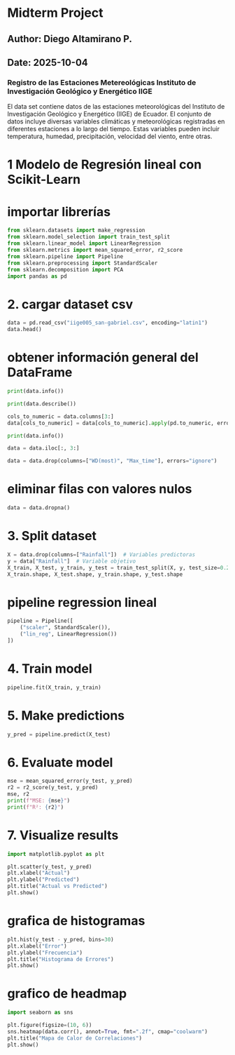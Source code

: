 # Midterm Project
## Author: Diego Altamirano P.
## Date: 2025-10-04

### Registro de las Estaciones Metereológicas Instituto de Investigación Geológico y Energético IIGE
El data set contiene datos de las estaciones meteorológicas del Instituto de Investigación Geológico y Energético (IIGE) de Ecuador. El conjunto de datos incluye diversas variables climáticas y meteorológicas registradas en diferentes estaciones a lo largo del tiempo. Estas variables pueden incluir temperatura, humedad, precipitación, velocidad del viento, entre otras.

# 1 Modelo de Regresión lineal  con Scikit-Learn
# importar librerías
```python
from sklearn.datasets import make_regression
from sklearn.model_selection import train_test_split
from sklearn.linear_model import LinearRegression
from sklearn.metrics import mean_squared_error, r2_score
from sklearn.pipeline import Pipeline
from sklearn.preprocessing import StandardScaler
from sklearn.decomposition import PCA
import pandas as pd
```
# 2. cargar dataset csv
```python
data = pd.read_csv("iige005_san-gabriel.csv", encoding="latin1")
data.head()
```
# obtener información general del DataFrame
```python
print(data.info()) 
```

```python
print(data.describe())
```

```python
cols_to_numeric = data.columns[3:]
data[cols_to_numeric] = data[cols_to_numeric].apply(pd.to_numeric, errors='coerce')
```

```python
print(data.info())
```

```python
data = data.iloc[:, 3:]
```

```python
data = data.drop(columns=["WD(most)", "Max_time"], errors="ignore")
```
# eliminar filas con valores nulos
```python
data = data.dropna()
```
# 3. Split dataset
```python
X = data.drop(columns=["Rainfall"])  # Variables predictoras
y = data["Rainfall"]  # Variable objetivo  
X_train, X_test, y_train, y_test = train_test_split(X, y, test_size=0.2, random_state=42)
X_train.shape, X_test.shape, y_train.shape, y_test.shape
```

# pipeline regression lineal
```python

pipeline = Pipeline([
    ("scaler", StandardScaler()),
    ("lin_reg", LinearRegression())
])

```
# 4. Train model
```python
pipeline.fit(X_train, y_train)  
```
# 5. Make predictions
```python
y_pred = pipeline.predict(X_test)   
```

# 6. Evaluate model
```python
mse = mean_squared_error(y_test, y_pred)
r2 = r2_score(y_test, y_pred)
mse, r2
print(f"MSE: {mse}")
print(f"R²: {r2}")
```
# 7. Visualize results
```python
import matplotlib.pyplot as plt

plt.scatter(y_test, y_pred)
plt.xlabel("Actual")
plt.ylabel("Predicted")
plt.title("Actual vs Predicted")
plt.show()
``` 

# grafica de histogramas
```python
plt.hist(y_test - y_pred, bins=30)
plt.xlabel("Error")
plt.ylabel("Frecuencia")
plt.title("Histograma de Errores")
plt.show()  
```
# grafico de headmap
```python
import seaborn as sns

plt.figure(figsize=(10, 6))
sns.heatmap(data.corr(), annot=True, fmt=".2f", cmap="coolwarm")
plt.title("Mapa de Calor de Correlaciones")
plt.show()  
```
